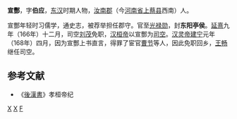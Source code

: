 '''宣酆'''，字'''伯应'''，[[东汉|东汉]]时期人物，[[汝南郡|汝南郡]]（今[[河南省|河南省]][[上蔡县|上蔡县]]西南）人。

宣酆年轻时习儒学，通史志，被荐举担任郡守。官至[[光禄勋|光禄勋]]，封'''东阳亭侯'''。[[延熹|延熹]]九年（166年）十二月，司空[[劉茂_(司空)|刘茂]]免职，[[汉桓帝|汉桓帝]]以宣酆为[[司空|司空]]。[[汉灵帝|汉灵帝]][[建宁_(年号)|建宁]]元年（168年）四月，因为宣酆上书直言，得罪了宦官[[曹節_(宦官)|曹节]]等人，因此免职回乡，[[王畅_(东汉)|王畅]]继任司空。
==参考文献==
*《[[後漢書|後漢書]]》孝桓帝纪
{{東漢大司空司空}}
[[分类:东汉司空|X]]
[[分类:上蔡人|X]]
[[分类:宣姓|F]]